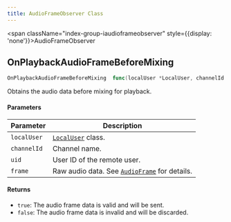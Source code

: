 ```yaml
---
title: AudioFrameObserver Class
---
```


<span className="index-group-iaudioframeobserver" style={{display: 'none'}}>AudioFrameObserver</span>

<h2 className="anchor index-group-item-iaudioframeobserver index-api-onplaybackaudioframebeforemixing" id="onplaybackaudioframebeforemixing">OnPlaybackAudioFrameBeforeMixing</h2>

```go
OnPlaybackAudioFrameBeforeMixing  func(localUser *LocalUser, channelId string, uid string, frame *AudioFrame) bool
```

<span className="index-desc-onplaybackaudioframebeforemixing">Obtains the audio data before mixing for playback.</span>

#### Parameters

| Parameter        | Description                                                                 |
|------------------|-----------------------------------------------------------------------------|
| `localUser`      | [`LocalUser`](./localuser) class.                                           |
| `channelId`      | Channel name.                                                               |
| `uid`            | User ID of the remote user.                                                 |
| `frame`          | Raw audio data. See [`AudioFrame`](./apidatatype#audioframe) for details.   |

#### Returns

- `true`: The audio frame data is valid and will be sent.
- `false`: The audio frame data is invalid and will be discarded.